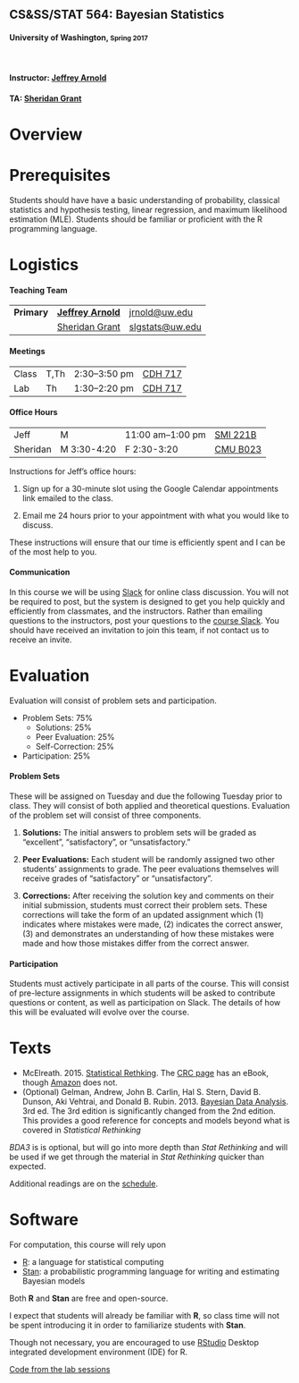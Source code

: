 <div class="jumbotron">
<h2>CS&amp;SS/STAT 564: Bayesian Statistics</h2>
<h4>University of Washington, <small>Spring 2017</small></h4>
<br/>
<h4>Instructor: <a href="http://jrnold.io/">Jeffrey Arnold</a></h4>
<h4>TA: <a href="https://www.stat.washington.edu/personnel/people.php?id=748">Sheridan Grant</a></h4>
</div>

# Overview

# Prerequisites

Students should have have a basic understanding of probability, classical statistics and hypothesis testing, linear regression, and maximum likelihood estimation (MLE).
Students should be familiar or proficient with the R programming language.

# Logistics

#### Teaching Team

<table class = "table table-striped">
<tr>
<td>
<strong>Primary</strong>
</td>
<td><a href="http://jrnold.me"><strong>Jeffrey Arnold</strong></a></td>
<td><a href="mailto:jrnold@uw.edu">jrnold@uw.edu</a></td>
</tr>
<tr>
<td>
<strong></strong>
</td>
<td>
<a href="https://www.stat.washington.edu/personnel/people.php?id=748">Sheridan Grant</a>
</td>
<td>
<a href="mailto:slgstats@uw.edu">slgstats@uw.edu</a>
</td>
</tr>
</table>

#### Meetings

<table class = "table table-striped table-hover">
<tr>
<td>Class </td>
<td>T,Th </td>
<td> 2:30&ndash;3:50 pm </td>
<td><a href="https://www.washington.edu/maps/?cdh">CDH 717</td>
</tr>
<tr>
<td>Lab </td>
<td>Th</td>
<td>1:30&ndash;2:20 pm </td>
<td><a href="https://www.washington.edu/maps/?cdh">CDH 717</a></td>
</tr>
</table>

#### Office Hours

<!-- commit -->

<table class = "table table-striped">
<tr>
<td>Jeff</td>
<td>M</td>
<td>11:00 am&ndash;1:00 pm</td>
<td><a href="https://www.washington.edu/maps/?smi">SMI 221B</a></td>
</tr>
<tr>
<td>Sheridan</td>
<td>M 3:30-4:20</td>
<td>F 2:30-3:20</td>
<td><a href="https://www.washington.edu/maps/?cmu">CMU B023</a></td>
</tr>

</table>

Instructions for Jeff's office hours:

1. Sign up for a 30-minute slot using the Google Calendar appointments link emailed to the class.

2. Email me 24 hours prior to your appointment with what you would like to discuss.

These instructions will ensure that our time is efficiently spent and I can be of the most help to you.

#### Communication

In this course we will be using [Slack](https://slack.com/) for online class discussion. You will not be required to post, but the system is designed to get you help quickly and efficiently from classmates, and the instructors.
Rather than emailing questions to the instructors, post your questions to the [course Slack](https://uwcsss564.slack.com/).
You should have received an invitation to join this team, if not contact us to receive an invite.

# Evaluation

Evaluation will consist of problem sets and participation.

- Problem Sets: 75%
    - Solutions: 25%
    - Peer Evaluation: 25%
    - Self-Correction: 25%
- Participation: 25%

#### Problem Sets

These will be assigned on Tuesday and due the following Tuesday prior to class. They will consist of both applied and theoretical questions. Evaluation of the problem set will consist of three components. 

1. **Solutions:** The initial answers to problem sets will be graded as "excellent", "satisfactory", or "unsatisfactory."

2. **Peer Evaluations:** Each student will be randomly assigned two other students' assignments to grade. The peer evaluations themselves will receive grades of "satisfactory" or "unsatisfactory".

3. **Corrections:** After receiving the solution key and comments on their initial submission, students must correct their problem sets. These corrections will take the form of an updated assignment which (1) indicates where mistakes were made, (2) indicates the correct answer, (3) and demonstrates an understanding of how these mistakes were made and how those mistakes differ from the correct answer. 

#### Participation 

Students must actively participate in all parts of the course. 
This will consist of pre-lecture assignments in which students will be asked to contribute questions or content, as well as participation on Slack.
The details of how this will be evaluated will evolve over the course.


# Texts

- McElreath. 2015. [Statistical Rethking](https://www.crcpress.com/Statistical-Rethinking-A-Bayesian-Course-with-Examples-in-R-and-Stan/McElreath/p/book/9781482253443). The [CRC page](https://www.crcpress.com/Statistical-Rethinking-A-Bayesian-Course-with-Examples-in-R-and-Stan/McElreath/p/book/9781482253443) has an eBook, though [Amazon](https://www.amazon.com/Statistical-Rethinking-Bayesian-Examples-Chapman/dp/1482253445) does not.
- (Optional) Gelman, Andrew, John B. Carlin, Hal S. Stern, David B. Dunson, Aki Vehtrai, and Donald B. Rubin. 2013. [Bayesian Data Analysis](https://www.amazon.com/Bayesian-Analysis-Chapman-Statistical-Science/dp/1439840954/ref=dp_ob_title_bk). 3rd ed. The 3rd edition is significantly changed from the 2nd edition. This provides a good reference for concepts and models beyond what is covered in *Statistical Rethinking*

*BDA3* is is optional, but will go into more depth than *Stat Rethinking* and will be used if we get through the material in *Stat Rethinking* quicker than expected.

Additional readings are on the [schedule](schedule.html).

# Software

For computation, this course will rely upon

- [R](https://cran.r-project.org/): a language for statistical computing
- [Stan](http://mc-stan.org/): a probabilistic programming language for writing and estimating Bayesian models

Both **R** and **Stan** are free and open-source. 

I expect that students will already be familiar with **R**, so class time will not be spent introducing it in order to familiarize students with **Stan**.

Though not necessary, you are encouraged to use [RStudio](https://www.rstudio.com/products/rstudio/#Desktop) Desktop integrated development environment (IDE) for R.

[Code from the lab sessions](https://github.com/UW-CSSS-564/CSSS564-2017-lab)
